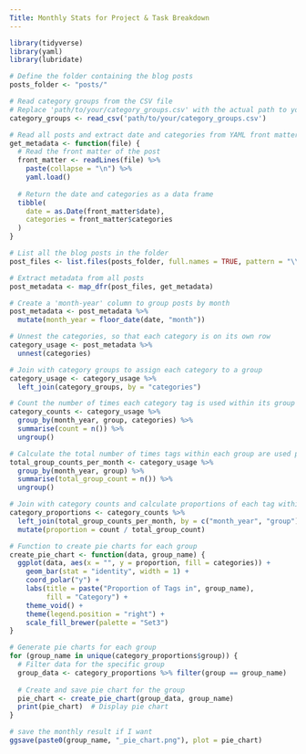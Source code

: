 ```yaml
---
Title: Monthly Stats for Project & Task Breakdown
---
```


```r
library(tidyverse)
library(yaml)
library(lubridate)

# Define the folder containing the blog posts
posts_folder <- "posts/"

# Read category groups from the CSV file
# Replace 'path/to/your/category_groups.csv' with the actual path to your CSV
category_groups <- read_csv('path/to/your/category_groups.csv')

# Read all posts and extract date and categories from YAML front matter
get_metadata <- function(file) {
  # Read the front matter of the post
  front_matter <- readLines(file) %>% 
    paste(collapse = "\n") %>% 
    yaml.load()
  
  # Return the date and categories as a data frame
  tibble(
    date = as.Date(front_matter$date),
    categories = front_matter$categories
  )
}

# List all the blog posts in the folder
post_files <- list.files(posts_folder, full.names = TRUE, pattern = "\\.qmd$")

# Extract metadata from all posts
post_metadata <- map_dfr(post_files, get_metadata)

# Create a 'month-year' column to group posts by month
post_metadata <- post_metadata %>%
  mutate(month_year = floor_date(date, "month"))

# Unnest the categories, so that each category is on its own row
category_usage <- post_metadata %>%
  unnest(categories)

# Join with category groups to assign each category to a group
category_usage <- category_usage %>%
  left_join(category_groups, by = "categories")

# Count the number of times each category tag is used within its group for each month
category_counts <- category_usage %>%
  group_by(month_year, group, categories) %>%
  summarise(count = n()) %>%
  ungroup()

# Calculate the total number of times tags within each group are used per month
total_group_counts_per_month <- category_usage %>%
  group_by(month_year, group) %>%
  summarise(total_group_count = n()) %>%
  ungroup()

# Join with category counts and calculate proportions of each tag within its group
category_proportions <- category_counts %>%
  left_join(total_group_counts_per_month, by = c("month_year", "group")) %>%
  mutate(proportion = count / total_group_count)

# Function to create pie charts for each group
create_pie_chart <- function(data, group_name) {
  ggplot(data, aes(x = "", y = proportion, fill = categories)) +
    geom_bar(stat = "identity", width = 1) +
    coord_polar("y") +
    labs(title = paste("Proportion of Tags in", group_name),
         fill = "Category") +
    theme_void() +
    theme(legend.position = "right") +
    scale_fill_brewer(palette = "Set3")
}

# Generate pie charts for each group
for (group_name in unique(category_proportions$group)) {
  # Filter data for the specific group
  group_data <- category_proportions %>% filter(group == group_name)
  
  # Create and save pie chart for the group
  pie_chart <- create_pie_chart(group_data, group_name)
  print(pie_chart)  # Display pie chart
}
```

```r

# save the monthly result if I want
ggsave(paste0(group_name, "_pie_chart.png"), plot = pie_chart)


```

